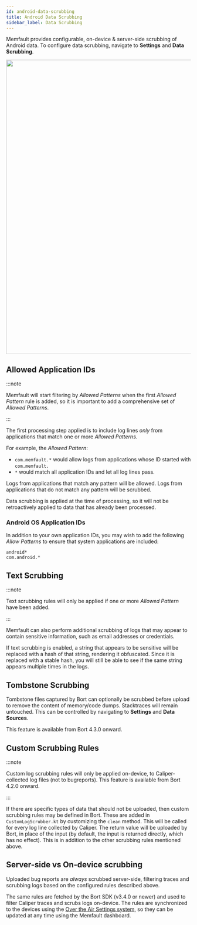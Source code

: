```yaml
---
id: android-data-scrubbing
title: Android Data Scrubbing
sidebar_label: Data Scrubbing
---
```


Memfault provides configurable, on-device & server-side scrubbing of Android
data. To configure data scrubbing, navigate to **Settings** and **Data
Scrubbing**.

<p align="center">
  <img width="800" src="/binary-assets/android-data-scrubbing-min.png" />
</p>

## Allowed Application IDs

:::note

Memfault will start filtering by _Allowed Patterns_ when the first _Allowed
Pattern_ rule is added, so it is important to add a comprehensive set of
_Allowed Patterns_.

:::

The first processing step applied is to include log lines _only_ from
applications that match one or more _Allowed Patterns_.

For example, the _Allowed Pattern_:

- `com.memfault.*` would allow logs from applications whose ID started with
  `com.memfault.`
- `*` would match all application IDs and let all log lines pass.

Logs from applications that match any pattern will be allowed. Logs from
applications that do not match any pattern will be scrubbed.

Data scrubbing is applied at the time of processing, so it will not be
retroactively applied to data that has already been processed.

### Android OS Application IDs

In addition to your own application IDs, you may wish to add the following
_Allow Patterns_ to ensure that system applications are included:

```text
android*
com.android.*
```

## Text Scrubbing

:::note

Text scrubbing rules will only be applied if one or more _Allowed Pattern_ have
been added.

:::

Memfault can also perform additional scrubbing of logs that may appear to
contain sensitive information, such as email addresses or credentials.

If text scrubbing is enabled, a string that appears to be sensitive will be
replaced with a hash of that string, rendering it obfuscated. Since it is
replaced with a stable hash, you will still be able to see if the same string
appears multiple times in the logs.

## Tombstone Scrubbing

Tombstone files captured by Bort can optionally be scrubbed before upload to
remove the content of memory/code dumps. Stacktraces will remain untouched.
This can be controlled by navigating to **Settings** and **Data Sources**.

This feature is available from Bort 4.3.0 onward.

## Custom Scrubbing Rules

:::note

Custom log scrubbing rules will only be applied on-device, to Caliper-collected
log files (not to bugreports). This feature is available from Bort 4.2.0 onward.

:::

If there are specific types of data that should not be uploaded, then custom
scrubbing rules may be defined in Bort. These are added in
`CustomLogScrubber.kt` by customizing the `clean` method. This will be called
for every log line collected by Caliper. The return value will be uploaded by
Bort, in place of the input (by default, the input is returned directly, which
has no effect). This is in addition to the other scrubbing rules mentioned
above.

## Server-side vs On-device scrubbing

Uploaded bug reports are _always_ scrubbed server-side, filtering traces and
scrubbing logs based on the configured rules described above.

The same rules are fetched by the Bort SDK (v3.4.0 or newer) and used to filter
Caliper traces and scrubs logs on-device. The rules are synchronized to the
devices using the
[Over the Air Settings system](https://docs.memfault.com/docs/android/android-bort#features-and-configuration),
so they can be updated at any time using the Memfault dashboard.
